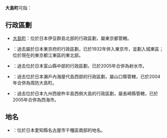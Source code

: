 '''大島町'''可指：
==行政區劃==
* [[大島町|大島町]]：位於日本伊豆群島北部的行政區劃，屬東京都管轄。
* {{Tsl|ja|大島町 (東京府)}}：過去屬於日本東京府的行政區劃，已於1932年併入東京市，並劃入城東區；位於現在的東京都江東區的東北部。
* {{Tsl|ja|大島町 (富山県)|大島町 (富山縣)}}：過去位於日本富山縣中部的行政區劃，已於2005年合併為射水市。
* {{Tsl|ja|大島町 (山口県)|大島町 (山口縣)}}：過去位於日本瀨戶內海屋代島西部的行政區劃，屬山口縣管轄，已於2004年合併為周防大島町。
* {{Tsl|ja|大島町 (長崎県)|大島町 (長崎縣)}}：過去位於日本九州西彼杵半島西側大島的行政區劃，屬長崎縣管轄，已於2005年合併為西海市。
==地名==
* {{Tsl|ja|大島町 (名古屋市)}}：位於日本愛知縣名古屋市千種區南部的地名。
{{disambig|D大|Cat=三字日本地名消歧義}}